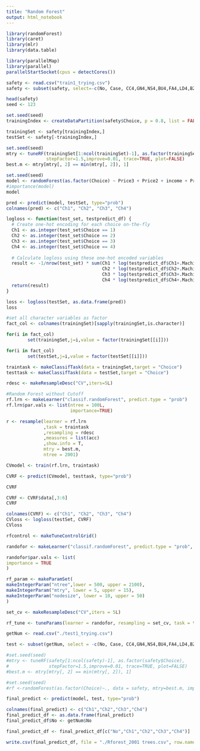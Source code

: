 ```yaml
---
title: "Random Forest"
output: html_notebook
---
```


```r
library(randomForest)
library(caret)
library(mlr)
library(data.table)
```

```r
library(parallelMap)
library(parallel)
parallelStartSocket(cpus = detectCores())
```

```r
safety <- read.csv("train1_trying.csv")
safety <- subset(safety, select=-c(No, Case, CC4,GN4,NS4,BU4,FA4,LD4,BZ4,FC4,FP4,RP4,PP4,KA4,SC4,TS4,NV4,MA4,LB4,AF4,HU4,Price4))

head(safety)
seed <- 123
```

```r
set.seed(seed)
trainingIndex <- createDataPartition(safety$Choice, p = 0.8, list = FALSE)

trainingSet <- safety[trainingIndex,]
testSet <- safety[-trainingIndex,]
```

```r
set.seed(seed)
mtry <- tuneRF(trainingSet[1:ncol(trainingSet)-1], as.factor(trainingSet$Choice),
               stepFactor=1.5,improve=0.01, trace=TRUE, plot=FALSE)
best.m <- mtry[mtry[, 2] == min(mtry[, 2]), 1]
```

```r
set.seed(seed)
model <- randomForest(as.factor(Choice) ~ Price3 + Price2 + income + Price1 + agea + incomea + milesa + nighta + year + yearind + incomeind + miles + milesind + nightind + night + pparkind + ppark + segment + segmentind + region + regionind + BU3, data = trainingSet, mtry=best.m, importance=TRUE, ntree = 2001)
#importance(model)
model
```

```r
pred <- predict(model, testSet, type="prob")
colnames(pred) <- c("Ch1", "Ch2", "Ch3", "Ch4")
```

```r
logloss <- function(test_set, testpredict_df) {
  # Create one-hot encoding for each choice on-the-fly
  Ch1 <- as.integer(test_set$Choice == 1)
  Ch2 <- as.integer(test_set$Choice == 2)
  Ch3 <- as.integer(test_set$Choice == 3)
  Ch4 <- as.integer(test_set$Choice == 4)
  
  # Calculate logloss using these one-hot encoded variables
  result <- -1/nrow(test_set) * sum(Ch1 * log(testpredict_df$Ch1+.Machine$double.eps) +
                                    Ch2 * log(testpredict_df$Ch2+.Machine$double.eps) +
                                    Ch3 * log(testpredict_df$Ch3+.Machine$double.eps) +
                                    Ch4 * log(testpredict_df$Ch4+.Machine$double.eps))
  return(result)
}
```

```r
loss <- logloss(testSet, as.data.frame(pred))
loss
```

```r
#set all character variables as factor
fact_col <- colnames(trainingSet)[sapply(trainingSet,is.character)]

for(i in fact_col)
        set(trainingSet,j=i,value = factor(trainingSet[[i]]))

for(i in fact_col)
        set(testSet,j=i,value = factor(testSet[[i]]))
```

```r
traintask <- makeClassifTask(data = trainingSet,target = "Choice")
testtask <- makeClassifTask(data = testSet,target = "Choice")
```

```r
rdesc <- makeResampleDesc("CV",iters=5L)
```

```r
#Random Forest without Cutoff
rf.lrn <- makeLearner("classif.randomForest", predict.type = "prob")
rf.lrn$par.vals <- list(ntree = 100L,
                        importance=TRUE)

r <- resample(learner = rf.lrn
              ,task = traintask
              ,resampling = rdesc
              ,measures = list(acc)
              ,show.info = T,
              mtry = best.m,
              ntree = 2001)

```
```r
CVmodel <- train(rf.lrn, traintask)
```

```r
CVRF <- predict(CVmodel, testtask, type="prob")
```

```r
CVRF
```

```r
CVRF <- CVRF$data[,3:6]
CVRF
```

```r
colnames(CVRF) <- c("Ch1", "Ch2", "Ch3", "Ch4")
CVloss <- logloss(testSet, CVRF)
CVloss
```

```r
rfcontrol <- makeTuneControlGrid()

randofor <- makeLearner("classif.randomForest", predict.type = "prob", par.vals = list(ntree = 2001, mtry = best.m))

randofor$par.vals <- list(
importance = TRUE
)

rf_param <- makeParamSet(
makeIntegerParam("ntree",lower = 500, upper = 2100),
makeIntegerParam("mtry", lower = 5, upper = 15),
makeIntegerParam("nodesize", lower = 10, upper = 50)
)

set_cv <- makeResampleDesc("CV",iters = 5L)

rf_tune <- tuneParams(learner = randofor, resampling = set_cv, task = traintask, par.set = rf_param, control = rfcontrol, measures = acc)
```



```r
getNum <- read.csv("./test1_trying.csv")

test <- subset(getNum, select = -c(No, Case, CC4,GN4,NS4,BU4,FA4,LD4,BZ4,FC4,FP4,RP4,PP4,KA4,SC4,TS4,NV4,MA4,LB4,AF4,HU4,Price4))

#set.seed(seed)
#mtry <- tuneRF(safety[1:ncol(safety)-1], as.factor(safety$Choice),
#               stepFactor=1.5,improve=0.01, trace=TRUE, plot=FALSE)
#best.m <- mtry[mtry[, 2] == min(mtry[, 2]), 1]

#set.seed(seed)
#rf <-randomForest(as.factor(Choice)~., data = safety, mtry=best.m, importance=TRUE)

final_predict <- predict(model, test, type="prob")

colnames(final_predict) <- c("Ch1","Ch2","Ch3","Ch4")
final_predict_df <- as.data.frame(final_predict)
final_predict_df$No <- getNum$No

final_predict_df <- final_predict_df[c("No","Ch1","Ch2","Ch3","Ch4")]
```

```r
write.csv(final_predict_df, file = "./Rforest_2001 trees.csv", row.names = FALSE)
```

